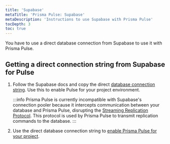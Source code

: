 ```yaml
---
title: 'Supabase'
metaTitle: 'Prisma Pulse: Supabase'
metaDescription: 'Instructions to use Supabase with Prisma Pulse'
tocDepth: 3
toc: true
---
```


You have to use a direct database connection from Supabase to use it with Prisma Pulse.

## Getting a direct connection string from Supabase for Pulse

1. Follow the Supabase docs and copy the direct [database connection string](https://supabase.com/docs/guides/database/connecting-to-postgres#direct-connections). Use this to enable Pulse for your project environment.

    :::info
    Prisma Pulse is currently incompatible with Supabase's connection pooler because it intercepts communication between your database and Prisma Pulse, disrupting the [Streaming Replication Protocol](https://www.postgresql.org/docs/current/protocol-replication.html#PROTOCOL-REPLICATION). This protocol is used by Prisma Pulse to transmit replication commands to the database.
    :::

2. Use the direct database connection string to [enable Prisma Pulse for your project](/pulse/getting-started#1-enable-pulse-in-the-platform-console).
